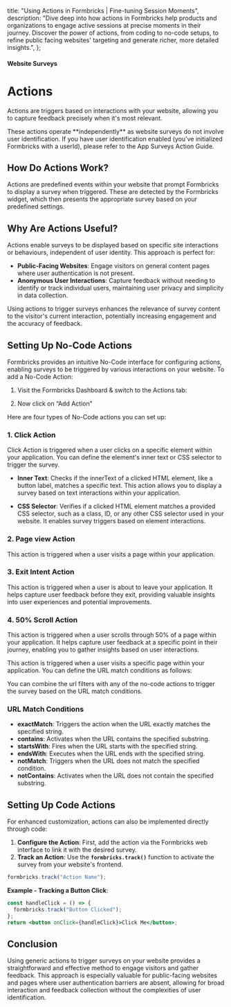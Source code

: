 

  title: "Using Actions in Formbricks | Fine-tuning Session Moments",
  description:
    "Dive deep into how actions in Formbricks help products and organizations to engage active sessions at precise moments in their journey. Discover the power of actions, from coding to no-code setups, to refine public facing websites' targeting and generate richer, more detailed insights.",
};

#### Website Surveys

# Actions

Actions are triggers based on interactions with your website, allowing you to capture feedback precisely when it's most relevant.

<Note>
  These actions operate **independently** as website surveys do not involve user identification. If you have
  user identification enabled (you’ve initialized Formbricks with a userId), please refer to the App Surveys
  Action Guide.
</Note>

## **How Do Actions Work?**

Actions are predefined events within your website that prompt Formbricks to display a survey when triggered. These are detected by the Formbricks widget, which then presents the appropriate survey based on your predefined settings.

## **Why Are Actions Useful?**

Actions enable surveys to be displayed based on specific site interactions or behaviours, independent of user identity. This approach is perfect for:

- **Public-Facing Websites**: Engage visitors on general content pages where user authentication is not present.
- **Anonymous User Interactions**: Capture feedback without needing to identify or track individual users, maintaining user privacy and simplicity in data collection.

Using actions to trigger surveys enhances the relevance of survey content to the visitor's current interaction, potentially increasing engagement and the accuracy of feedback.

## **Setting Up No-Code Actions**

Formbricks provides an intuitive No-Code interface for configuring actions, enabling surveys to be triggered by various interactions on your website. To add a No-Code Action:

1. Visit the Formbricks Dashboard & switch to the Actions tab:

   <MdxImage
     src={StepOne}
     alt="Choose a link survey template"
     quality="100"
     className="max-w-full rounded-lg sm:max-w-3xl"
   />

2. Now click on “Add Action”

   <MdxImage
     src={StepTwo}
     alt="Choose a link survey template"
     quality="100"
     className="max-w-full rounded-lg sm:max-w-3xl"
   />

Here are four types of No-Code actions you can set up:

### **1. Click Action**

Click Action is triggered when a user clicks on a specific element within your application. You can define the element's inner text or CSS selector to trigger the survey.

- **Inner Text**: Checks if the innerText of a clicked HTML element, like a button label, matches a specific text. This action allows you to display a survey based on text interactions within your application.

- **CSS Selector**: Verifies if a clicked HTML element matches a provided CSS selector, such as a class, ID, or any other CSS selector used in your website. It enables survey triggers based on element interactions.

### **2. Page view Action**

This action is triggered when a user visits a page within your application.

### **3. Exit Intent Action**

This action is triggered when a user is about to leave your application. It helps capture user feedback before they exit, providing valuable insights into user experiences and potential improvements.

### **4. 50% Scroll Action**

This action is triggered when a user scrolls through 50% of a page within your application. It helps capture user feedback at a specific point in their journey, enabling you to gather insights based on user interactions.

This action is triggered when a user visits a specific page within your application. You can define the URL match conditions as follows:

<Note>
You can combine the url filters with any of the no-code actions to trigger the survey based on the URL match conditions.

### **URL Match Conditions**

- **exactMatch**: Triggers the action when the URL exactly matches the specified string.
- **contains**: Activates when the URL contains the specified substring.
- **startsWith**: Fires when the URL starts with the specified string.
- **endsWith**: Executes when the URL ends with the specified string.
- **notMatch**: Triggers when the URL does not match the specified condition.
- **notContains**: Activates when the URL does not contain the specified substring.

</Note>

## **Setting Up Code Actions**

For enhanced customization, actions can also be implemented directly through code:

1. **Configure the Action**: First, add the action via the Formbricks web interface to link it with the desired survey.
2. **Track an Action**: Use the **`formbricks.track()`** function to activate the survey from your website's frontend.

<Col>
<CodeGroup title="Example of tracking an action">

```jsx
formbricks.track("Action Name");
```

</CodeGroup>
</Col>

**Example - Tracking a Button Click**:

<Col>
<CodeGroup title="Example: Button Click Action">

```jsx
const handleClick = () => {
  formbricks.track("Button Clicked");
};
return <button onClick={handleClick}>Click Me</button>;

```

</CodeGroup>
</Col>

## **Conclusion**

Using generic actions to trigger surveys on your website provides a straightforward and effective method to engage visitors and gather feedback. This approach is especially valuable for public-facing websites and pages where user authentication barriers are absent, allowing for broad interaction and feedback collection without the complexities of user identification.
